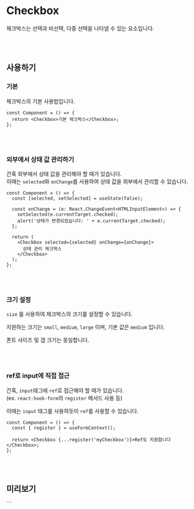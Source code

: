 
<Meta of={CheckboxStories} />

# Checkbox

체크박스는 선택과 비선택, 다중 선택을 나타낼 수 있는 요소입니다.

<br />
<br />

## 사용하기

### 기본

체크박스의 기본 사용법입니다.

```tsx
const Component = () => {
  return <Checkbox>기본 체크박스</Checkbox>;
};
```

<Canvas of={CheckboxStories.Default} withSource="none" />

<br />
<br />

### 외부에서 상태 값 관리하기

간혹 외부에서 상태 값을 관리해야 할 때가 있습니다.  
이때는 `selected`와 `onChange`를 사용하여 상태 값을 외부에서 관리할 수 있습니다.

```tsx
const Component = () => {
  const [selected, setSelected] = useState(false);

  const onChange = (e: React.ChangeEvent<HTMLInputElement>) => {
    setSelected(e.currentTarget.checked);
    alert('상태가 변경되었습니다: ' + e.currentTarget.checked);
  };

  return (
    <Checkbox selected={selected} onChange={onChange}>
      상태 관리 체크박스
    </Checkbox>
  );
};
```

<Canvas of={CheckboxStories.StateChange} withSource="none" />

<br />
<br />

### 크기 설정

`size` 를 사용하여 체크박스의 크기를 설정할 수 있습니다.

지원하는 크기는 `small`, `medium`, `large` 이며, 기본 값은 `medium` 입니다.

폰트 사이즈 및 갭 크기는 동일합니다.

<Canvas of={CheckboxStories.Sizes} withSource="none" />

<br />
<br />

### ref로 input에 직접 접근

간혹, `input`태그에 `ref`로 접근해야 할 때가 있습니다.  
(ex. `react-hook-form`의 `register` 메서드 사용 등)

이때는 `input` 태그를 사용하듯이 `ref`를 사용할 수 있습니다.

```tsx
const Component = () => {
  const { register } = useFormContext();

  return <Checkbox {...register('myCheckbox')}>Ref도 지원합니다</Checkbox>;
};
```

<br />
<br />

## 미리보기

<Canvas of={CheckboxStories.Primary} />
<Controls />
```
